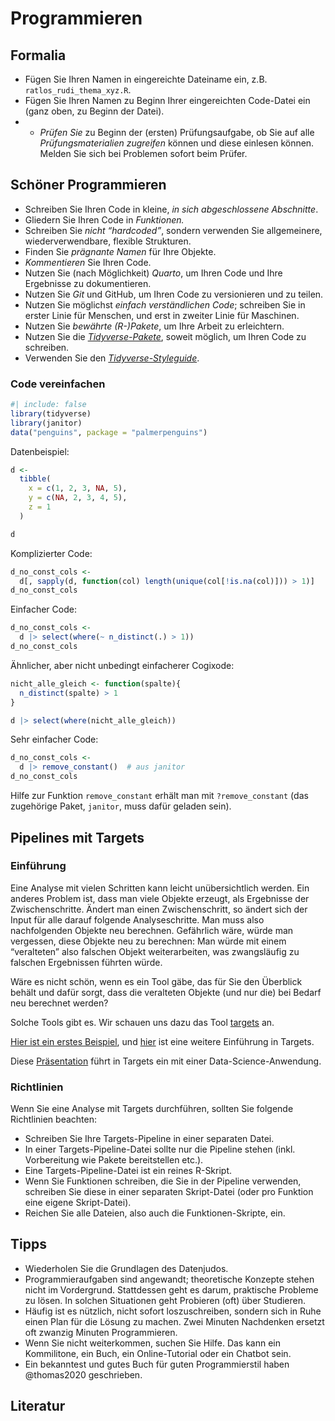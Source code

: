 # Programmieren



## Formalia

- Fügen Sie Ihren Namen in eingereichte Dateiname ein, z.B. `ratlos_rudi_thema_xyz.R`.
- Fügen Sie Ihren Namen zu Beginn Ihrer eingereichten Code-Datei ein (ganz oben, zu Beginn der Datei).
- - *Prüfen Sie* zu Beginn der (ersten) Prüfungsaufgabe, ob Sie auf alle *Prüfungsmaterialien zugreifen* können und diese einlesen können. Melden Sie sich bei Problemen sofort beim Prüfer.







## Schöner Programmieren


- Schreiben Sie Ihren Code in kleine, *in sich abgeschlossene Abschnitte*.
- Gliedern Sie Ihren Code in *Funktionen.*
- Schreiben Sie *nicht "hardcoded"*, sondern verwenden Sie allgemeinere, wiederverwendbare, flexible Strukturen.
- Finden Sie *prägnante Namen* für Ihre Objekte.
- *Kommentieren* Sie Ihren Code.
- Nutzen Sie (nach Möglichkeit) *Quarto*, um Ihren Code und Ihre Ergebnisse zu dokumentieren.
- Nutzen Sie *Git* und GitHub, um Ihren Code zu versionieren und zu teilen.
- Nutzen Sie möglichst *einfach verständlichen Code*; schreiben Sie in erster Linie für Menschen, und erst in zweiter Linie für Maschinen.
- Nutzen Sie *bewährte (R-)Pakete*, um Ihre Arbeit zu erleichtern.
- Nutzen Sie die [*Tidyverse-Pakete*](https://www.tidyverse.org/), soweit möglich, um Ihren Code zu schreiben.
- Verwenden Sie den *[Tidyverse-Styleguide](https://style.tidyverse.org/)*.



:::{.exm-einfacher-code}
### Code vereinfachen


```r
#| include: false
library(tidyverse)
library(janitor)
data("penguins", package = "palmerpenguins")
```
Datenbeispiel:

```r
d <-
  tibble(
    x = c(1, 2, 3, NA, 5),
    y = c(NA, 2, 3, 4, 5),
    z = 1
  )

d
```

Komplizierter Code:

```r
d_no_const_cols <- 
  d[, sapply(d, function(col) length(unique(col[!is.na(col)])) > 1)]
d_no_const_cols
```

Einfacher Code:

```r
d_no_const_cols <- 
  d |> select(where(~ n_distinct(.) > 1))
d_no_const_cols
```

Ähnlicher, aber nicht unbedingt einfacherer Cogixode:


```r
nicht_alle_gleich <- function(spalte){
  n_distinct(spalte) > 1
}

d |> select(where(nicht_alle_gleich))

```



Sehr einfacher Code:

```r
d_no_const_cols <- 
  d |> remove_constant()  # aus janitor
d_no_const_cols
```


Hilfe zur Funktion `remove_constant` erhält man mit `?remove_constant` (das zugehörige Paket, `janitor`, muss dafür geladen sein).
:::


## Pipelines mit Targets

### Einführung

Eine Analyse mit vielen Schritten kann leicht unübersichtlich werden.
Ein anderes Problem ist, dass man viele Objekte erzeugt, als Ergebnisse der Zwischenschritte.
Ändert man einen Zwischenschritt, so ändert sich der Input für alle darauf folgende 
Analyseschritte. Man muss also nachfolgenden Objekte neu berechnen.
Gefährlich wäre, würde man vergessen, diese Objekte neu zu berechnen:
Man würde mit einem "veralteten" also falschen Objekt weiterarbeiten,
was zwangsläufig zu falschen Ergebnissen führten würde.

Wäre es nicht schön, wenn es ein Tool gäbe, das für Sie den Überblick behält und
dafür sorgt, dass die veralteten Objekte (und nur die) bei Bedarf neu berechnet werden?

Solche Tools gibt es. Wir schauen uns dazu das Tool [targets](https://books.ropensci.org/targets/) an.

[Hier ist ein erstes Beispiel](https://books.ropensci.org/targets/walkthrough.html), und [hier](https://carpentries-incubator.github.io/targets-workshop/aio.html) ist eine weitere Einführung in Targets.

Diese [Präsentation](https://wlandau.github.io/targets-tutorial/#1) führt in Targets ein mit einer Data-Science-Anwendung.


### Richtlinien

Wenn Sie eine Analyse mit Targets durchführen, sollten Sie folgende Richtlinien beachten:

- Schreiben Sie Ihre Targets-Pipeline in einer separaten Datei.
- In einer Targets-Pipeline-Datei sollte nur die Pipeline stehen (inkl. Vorbereitung wie Pakete bereitstellen etc.).
- Eine Targets-Pipeline-Datei ist ein reines R-Skript.
- Wenn Sie Funktionen schreiben, die Sie in der Pipeline verwenden, schreiben Sie diese in einer separaten Skript-Datei (oder pro Funktion eine eigene Skript-Datei).
- Reichen Sie alle Dateien, also auch die Funktionen-Skripte, ein.




## Tipps


- Wiederholen Sie die Grundlagen des Datenjudos.
- Programmieraufgaben sind angewandt; theoretische Konzepte stehen nicht im Vordergrund. Stattdessen geht es darum, praktische Probleme zu lösen. In solchen Situationen geht Probieren (oft) über Studieren.
- Häufig ist es nützlich, nicht sofort loszuschreiben, sondern sich in Ruhe einen Plan für die Lösung zu machen. Zwei Minuten Nachdenken ersetzt oft zwanzig Minuten Programmieren.
- Wenn Sie nicht weiterkommen, suchen Sie Hilfe. Das kann ein Kommilitone, ein Buch, ein Online-Tutorial oder ein Chatbot sein.
- Ein bekanntest und gutes Buch für guten Programmierstil haben @thomas2020 geschrieben.





## Literatur






